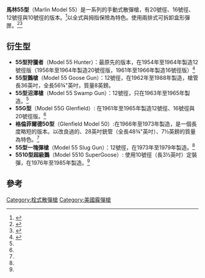 {{noteTA
|G1=軍事
|G2=長度單位
|G3=Firearms
}}
{{Infobox Weapon
| name               = 馬林55型（Marlin Model 55）
| image              = 
| image_size         = 
| caption            = 
| origin             = {{flag|USA}}
| type               = 栓式[[散彈槍|散彈槍]]
<!-- Type selection -->
| is_ranged          = yes
| is_bladed          = 
| is_explosive       = 
| is_artillery       = 
| is_vehicle         = 
| is_missile         = 
| is_UK              = 
<!-- Service history -->
| service            = 
| used_by            = 
| wars               = 
<!-- Production history -->
| designer           = 
| design_date        = 
| manufacturer       = [[馬林火器公司|馬林火器公司]]
| unit_cost          = 
| production_date    = 1954—1996年
| number             = 
| variants           = 
<!-- General specifications -->
| spec_label         = 
| weight             = 
| length             = 56¾英吋
| part_length        = 36英吋
| width              = 
| height             = 
| diameter           = 
| crew               = 
<!-- Ranged weapon specifications --> 
| cartridge          = 20鉛徑、16鉛徑、12鉛徑、10鉛徑
| cartridge_weight   = 
| caliber            = 
| barrels            = 
| action             = [[手動槍機|旋轉後拉式槍機]]
| rate               = {{tsl|en|Repeating rifle|連發步槍|連發}}
| velocity           = 
| range              = 
| max_range          = 
| feed               = 兩排式可拆卸盒形彈匣
| sights             = 前黃銅珠照準器、後U-槽缺口照準器
}}

'''馬林55型'''（Marlin Model 55）是一系列的手動式散彈槍，有20號徑、16號徑、12號徑與10號徑的版本。<ref name="Wood">{{cite book|last = Wood| first = JB| title = The Gun Digest Book of Firearms Assembly/Disassembly, Pt. V: Shotguns (2nd Edition)  | url = http://books.google.com/books?id=zRJm6uF7TSIC&lpg=PA207&dq=Marlin%20Model%2055&pg=PA207| publisher = Krause Publications| year = 2002| isbn =0-87349-400-8 | pages =207}}</ref>以全式{{Link-en|收束器|Choke (firearms)}}與拇指保險為特色。使用兩排式可拆卸盒形彈匣。<ref name="Warner">{{cite book|last = Warner| first = Ken| title = Gun Digest 2000  | publisher = Krause Publications, Inc| year = 1999| isbn = 0-87341-752-6}}</ref><ref>{{cite book|last = Long| first = Duncan| title = Streetsweepers:  The Complete Book of Combat Shotguns | publisher = Paladin Press| year = 2004| isbn =1-58160-436-X | pages =63–64}}</ref>

==衍生型==
*'''55型狩獵者'''（Model 55 Hunter）：最原先的版本，在1954年至1964年製造12號徑版（1956年至1964年製造20號徑版，1961年至1966年製造16號徑版）<ref name="Brophy">{{cite book|last = Brophy| first = William S.| title = Marlin Firearms: A History of the Guns and the Company That Made Them  | publisher = Stackpole Books| year = 1989| isbn = 0-8117-0877-2| pages =427 |url = http://books.google.com/books?id=a9XL74ykUykC&lpg=PP1&pg=PA427#v=onepage&q=&f=false}}</ref> 
*'''55型鵝槍'''（Model 55 Goose Gun）：12號徑，在1962年至1988年製造，槍管長36英吋，全長56¾"英吋，質量8英鎊。
*'''55型沼澤槍'''（Model 55 Swamp Gun）：12號徑，只在1963年至1965年製造。<ref name="Brophy"/> 
*'''55G型'''（Model 55G Glenfield）: 在1961年至1965年製造12號徑、16號徑與20號徑版。<ref name="Brophy"/>
*'''格倫菲爾德50型'''（Glenfield Model 50）:在1966年至1973年製造，是一個長度略短的版本。以改良過的{{Link-en|收束器|Choke (firearms)}}、28英吋銃管（全長48¾"英吋）、7½英鎊的質量為特色。<ref name="Warner"/>
*'''55型一塊彈槍'''（Model 55 Slug Gun）：12號徑，在1973年至1979年製造。<ref name="Brophy"/>
*'''5510型超級鵝'''（Model 5510 SuperGoose）: 使用10號徑（長3½英吋）定裝彈，在1976年至1985年製造。<ref name="Wood"/>

==參考==
<references/>

{{馬林火器公司}}
[[Category:栓式散彈槍|Category:栓式散彈槍]]
[[Category:美國霰彈槍|Category:美國霰彈槍]]